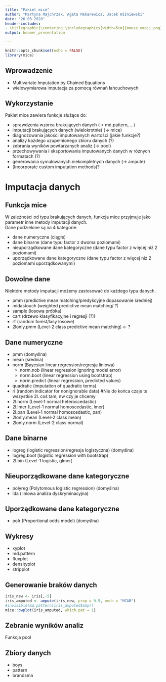 ```yaml
---
title: "Pakiet mice"
author: "Martyna Majchrzak, Agata Makarewicz, Jacek Wiśniewski"
date: "26 03 2020"
header-includes:
- \titlegraphic{\centering \includegraphics[width=5cm]{mouse_emoji.png}}
output: beamer_presentation

---
```


```r
knitr::opts_chunk$set(echo = FALSE)
library(mice)
```

## Wprowadzenie

- Multivariate Imputation by Chained Equations
- wielowymiarowa imputacja za pomocą równań łańcuchowych

## Wykorzystanie

Pakiet mice zawiera funkcje służące do:

- sprawdzenia wzorca brakujących danych (-> md.pattern, ...)
- imputacji brakujących danych (wielokrotnie) (-> mice)
- diagnozowania jakości imputowanych wartości (jakie funkcje?) 
- analizy każdego uzupełnionego zbioru danych (?)
- zebrania wyników powtarzanych analiz (-> pool)
- przechowywania i eksportowania imputowanych danych w różnych formatach (?)
- generowania symulowanych niekompletnych danych (-> ampute)
- (Incorporate custom imputation methods)?

# Imputacja danych

## Funkcja mice 

W zależności od typu brakujących danych, funkcja mice przyjmuje jako parametr inne metody imputacji danych.\
Dane podzielone są na 4 kategorie:

- dane numeryczne (ciągłe)
- dane binarne (dane typu factor z dwoma poziomami)
- nieuporządkowane dane kategoryczne (dane typu factor z więcej niż 2 poziomami)
- uporządkowane dane kategoryczne (dane typu factor z więcej niż 2 poziomami uporządkowanymi)

## Dowolne dane

Niektóre metody imputacji możemy zastosować do każdego typu danych.

- pmm (predictive mean matching/predykcyjne dopasowanie średniej)
- midastouch (weighted predictive mean matching/ ?)
- sample (losowa próbka)
- cart (drzewo klasyfikacyjne i regresji (?))
- rf (random forest/lasy losowe)
- 2lonly.pmm (Level-2 class predictive mean matching) <- ?

## Dane numeryczne 

- pmm (domyślna)
- mean (średnia)
- norm (Bayesian linear regression/regresja liniowa)
  - norm.nob (linear regression ignoring model error)
  - norm.boot (linear regression using bootstrap)
  - norm.predict (linear regression, predicted values)
- quadratic (imputation of quadratic terms)
- ri (random indicator for nonignorable data)
#Nie do końca czaje te wszystkie 2l. coś tam, nw czy je chcemy 
- 2l.norm (Level-1 normal heteroscedastic)
- 2l.lmer (Level-1 normal homoscedastic, lmer)
- 2l.pan (Level-1 normal homoscedastic, pan)
- 2lonly.mean (Level-2 class mean)
- 2lonly.norm (Level-2 class normal)

## Dane binarne

- logreg (logistic regression/regresja logistyczna) (domyślna)
- logreg.boot  (logistic regression with bootstrap)
- 2l.bin (Level-1 logistic, glmer)

## Nieuporządkowane dane kategoryczne

- polyreg (Polytomous logistic regression) (domyślna)
- lda (liniowa analiza dyskryminacyjna)


## Uporządkowane dane kategoryczne

- polr (Proportional odds model) (domyślna)

## Wykresy 

- xyplot
- md.pattern
- fluxplot
- densityplot
- stripplot

## Generowanie braków danych

```r
iris_new <- iris[,-5]
iris_amputed <- ampute(iris_new, prop = 0.5, mech = "MCAR")
#invisible(md.pattern(iris_amputed$amp))
mice::bwplot(iris_amputed, which.pat = 1)
```


## Zebranie wyników analiz

Funkcja pool

## Zbiory danych

- boys
- pattern
- brandsma